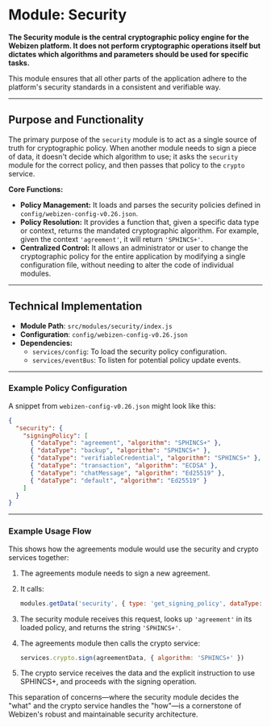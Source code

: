 
# Module: Security

**The Security module is the central cryptographic policy engine for the Webizen platform. It does not perform cryptographic operations itself but dictates which algorithms and parameters should be used for specific tasks.**

This module ensures that all other parts of the application adhere to the platform's security standards in a consistent and verifiable way.

---

## Purpose and Functionality

The primary purpose of the `security` module is to act as a single source of truth for cryptographic policy. When another module needs to sign a piece of data, it doesn't decide which algorithm to use; it asks the `security` module for the correct policy, and then passes that policy to the `crypto` service.

**Core Functions:**

- **Policy Management:** It loads and parses the security policies defined in `config/webizen-config-v0.26.json`.
- **Policy Resolution:** It provides a function that, given a specific data type or context, returns the mandated cryptographic algorithm. For example, given the context `'agreement'`, it will return `'SPHINCS+'`.
- **Centralized Control:** It allows an administrator or user to change the cryptographic policy for the entire application by modifying a single configuration file, without needing to alter the code of individual modules.

---

## Technical Implementation

- **Module Path**: `src/modules/security/index.js`
- **Configuration**: `config/webizen-config-v0.26.json`
- **Dependencies:**
  - `services/config`: To load the security policy configuration.
  - `services/eventBus`: To listen for potential policy update events.

---

### Example Policy Configuration

A snippet from `webizen-config-v0.26.json` might look like this:

```json
{
  "security": {
    "signingPolicy": [
      { "dataType": "agreement", "algorithm": "SPHINCS+" },
      { "dataType": "backup", "algorithm": "SPHINCS+" },
      { "dataType": "verifiableCredential", "algorithm": "SPHINCS+" },
      { "dataType": "transaction", "algorithm": "ECDSA" },
      { "dataType": "chatMessage", "algorithm": "Ed25519" },
      { "dataType": "default", "algorithm": "Ed25519" }
    ]
  }
}
```

---

### Example Usage Flow

This shows how the agreements module would use the security and crypto services together:

1. The agreements module needs to sign a new agreement.
2. It calls:

   ```javascript
   modules.getData('security', { type: 'get_signing_policy', dataType: 'agreement' })
   ```

3. The security module receives this request, looks up `'agreement'` in its loaded policy, and returns the string `'SPHINCS+'`.
4. The agreements module then calls the crypto service:

   ```javascript
   services.crypto.sign(agreementData, { algorithm: 'SPHINCS+' })
   ```

5. The crypto service receives the data and the explicit instruction to use SPHINCS+, and proceeds with the signing operation.

This separation of concerns—where the security module decides the "what" and the crypto service handles the "how"—is a cornerstone of Webizen's robust and maintainable security architecture.